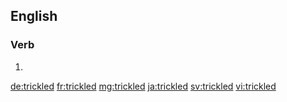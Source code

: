 ==English==

===Verb===
{{head|en|verb form}}

# {{en-past of|trickle}}

[[de:trickled]]
[[fr:trickled]]
[[mg:trickled]]
[[ja:trickled]]
[[sv:trickled]]
[[vi:trickled]]